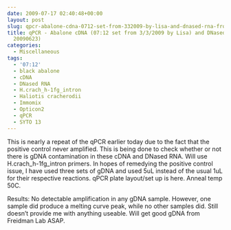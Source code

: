 ```yaml
---
date: 2009-07-17 02:40:48+00:00
layout: post
slug: qpcr-abalone-cdna-0712-set-from-332009-by-lisa-and-dnased-rna-from-20090623-3
title: qPCR - Abalone cDNA (07:12 set from 3/3/2009 by Lisa) and DNased RNA (from
  20090623)
categories:
  - Miscellaneous
tags:
  - '07:12'
  - black abalone
  - cDNA
  - DNased RNA
  - H.crach_h-1fg_intron
  - Haliotis cracherodii
  - Immomix
  - Opticon2
  - qPCR
  - SYTO 13
---
```


This is nearly a repeat of the qPCR earlier today due to the fact that the positive control never amplified. This is being done to check whether or not there is gDNA contamination in these cDNA and DNased RNA. Will use H.crach_h-1fg_intron primers. In hopes of remedying the positive control issue, I have used three sets of gDNA and used 5uL instead of the usual 1uL for their respective reactions. qPCR plate layout/set up is here. Anneal temp 50C.

Results: No detectable amplification in any gDNA sample. However, one sample did produce a melting curve peak, while no other samples did. Still doesn't provide me with anything useable. Will get good gDNA from Freidman Lab ASAP.
